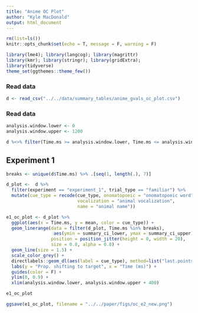 ```yaml
---
title: "Anime OC Plot"
author: "Kyle MacDonald"
output: html_document
---
```


```r
rm(list=ls())
knitr::opts_chunk$set(echo = T, message = F, warning = F)
```

```r
library(lme4); library(langcog); library(magrittr)
library(kmr); library(stringr); library(gridExtra); 
library(tidyverse)
theme_set(ggthemes::theme_few())
```

### Read data

```r
d <- read_csv("../../data/summary_tables/anime_gvals_oc_plot.csv")
```

### Read data

```r
analysis.window.lower <- 0
analysis.window.upper <- 1200

d %<>% filter(Time.ms >= analysis.window.lower, Time.ms <= analysis.window.upper)
```

## Experiment 1

```r
breaks <- unique(d$Time.ms) %>% .[seq(1, length(.), 7)]

d_plot <-  d %>% 
  filter(experiment == "experiment_1", trial_type == "familiar") %>% 
  mutate(cue_type = recode(cue_type, onomatopoeic = "onomatopoeic word",
                           vocalization = "animal vocalization",
                           name = "animal name"))

e1_oc_plot <- d_plot %>% 
  ggplot(aes(x = Time.ms, y = mean, color = cue_type)) +
  geom_linerange(data = filter(d_plot, Time.ms %in% breaks), 
                  aes(ymin = summary_ci_lower, ymax = summary_ci_upper),
                 position = position_jitter(height = 0, width = 20),
                 size = 0.8, alpha = 0.8) +
  geom_line(size = 1.5) +
  scale_color_grey() +
  directlabels::geom_dl(aes(label = cue_type), method=list("last.points")) +
  labs(y = "Prop. shifting to target", x = "Time (ms)") +
  guides(color = F) + 
  ylim(0, 0.9) +
  xlim(analysis.window.lower, analysis.window.upper + 400) 

e1_oc_plot
```


```r
ggsave(e1_oc_plot, filename = "../../paper/figs/oc_e2_new.png")
```

